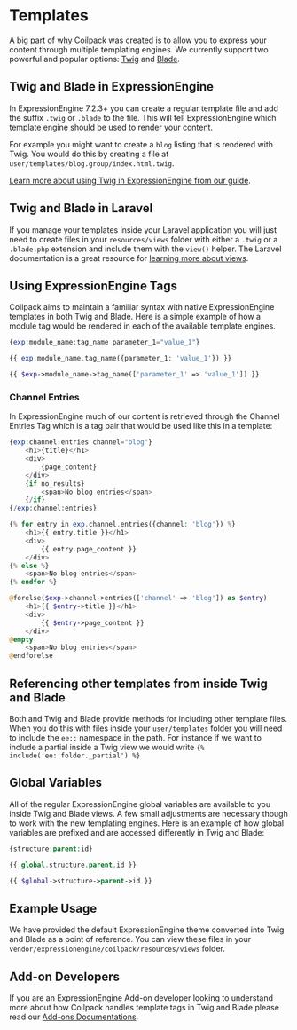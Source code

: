 
# Templates

A big part of why Coilpack was created is to allow you to express your content through multiple templating engines.
We currently support two powerful and popular options: [Twig](https://twig.symfony.com/)
and [Blade](https://laravel.com/docs/9.x/blade#introduction).

## Twig and Blade in ExpressionEngine

In ExpressionEngine 7.2.3+ you can create a regular template file and add the suffix `.twig` or `.blade` to the file.
This will tell ExpressionEngine which template engine should be used to render your content.

For example you might want to create a `blog` listing that is rendered with Twig.
You would do this by creating a file at `user/templates/blog.group/index.html.twig`.

[Learn more about using Twig in ExpressionEngine from our guide](../guides/using-twig-templates.md).

## Twig and Blade in Laravel

If you manage your templates inside your Laravel application you will just need to create files in your `resources/views` folder with either a `.twig` or a `.blade.php` extension and include them with the `view()` helper.  The Laravel documentation is a great resource for [learning more about views](https://laravel.com/docs/9.x/views#introduction).

## Using ExpressionEngine Tags

Coilpack aims to maintain a familiar syntax with native ExpressionEngine templates in both Twig and Blade.  Here is a simple example of how a module tag would be rendered in each of the available template engines.

<Tabs>
<TabItem value="native" label="Native">

```php
{exp:module_name:tag_name parameter_1="value_1"}
```

</TabItem>
<TabItem value="twig" label="Twig">

```php
{{ exp.module_name.tag_name({parameter_1: 'value_1'}) }}
```

</TabItem>
<TabItem value="blade" label="Blade">

```php
{{ $exp->module_name->tag_name(['parameter_1' => 'value_1']) }}
```

</TabItem>
</Tabs>


### Channel Entries

In ExpressionEngine much of our content is retrieved through the Channel Entries Tag which is a tag pair that would be used like this in a template:


<Tabs>
<TabItem value="native" label="Native">

```php
{exp:channel:entries channel="blog"}
    <h1>{title}</h1>
    <div>
        {page_content}
    </div>
    {if no_results}
        <span>No blog entries</span>
    {/if}
{/exp:channel:entries}
```

</TabItem>
<TabItem value="twig" label="Twig">

```php
{% for entry in exp.channel.entries({channel: 'blog'}) %}
    <h1>{{ entry.title }}</h1>
    <div>
        {{ entry.page_content }}
    </div>
{% else %}
    <span>No blog entries</span>
{% endfor %}
```

</TabItem>
<TabItem value="blade" label="Blade">

```php
@forelse($exp->channel->entries(['channel' => 'blog']) as $entry)
    <h1>{{ $entry->title }}</h1>
    <div>
        {{ $entry->page_content }}
    </div>
@empty
    <span>No blog entries</span>
@endforelse
```

</TabItem>
</Tabs>


## Referencing other templates from inside Twig and Blade

Both and Twig and Blade provide methods for including other template files.  When you do this with files inside your `user/templates` folder you will need to include the `ee::` namespace in the path.  For instance if we want to include a partial inside a Twig view we would write `{% include('ee::folder._partial') %}`

## Global Variables

All of the regular ExpressionEngine global variables are available to you inside Twig and Blade views.  A few small adjustments are necessary though to work with the new templating engines.  Here is an example of how global variables are prefixed and are accessed differently in Twig and Blade:

<Tabs>
<TabItem value="native" label="Native">

```php
{structure:parent:id}
```

</TabItem>
<TabItem value="twig" label="Twig">

```php
{{ global.structure.parent.id }}
```

</TabItem>
<TabItem value="blade" label="Blade">

```php
{{ $global->structure->parent->id }}
```

</TabItem>
</Tabs>

## Example Usage

We have provided the default ExpressionEngine theme converted into Twig and Blade as a point of reference.  You can view these files in your `vendor/expressionengine/coilpack/resources/views` folder.

## Add-on Developers

If you are an ExpressionEngine Add-on developer looking to understand more about how Coilpack handles template tags in Twig and Blade please read our [Add-ons Documentations](../advanced/addons.md).